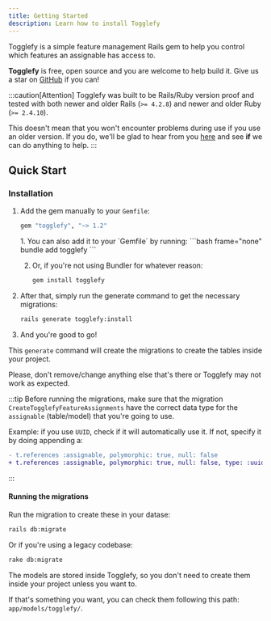 ```yaml
---
title: Getting Started
description: Learn how to install Togglefy
---
```



Togglefy is a simple feature management Rails gem to help you control which features an assignable has access to.

**Togglefy** is free, open source and you are welcome to help build it. Give us a star on [GitHub](https://github.com/azeveco/Togglefy) if you can!

:::caution[Attention]
Togglefy was built to be Rails/Ruby version proof and tested with both newer and older Rails (`>= 4.2.8`) and newer and older Ruby (`>= 2.4.10`).

This doesn't mean that you won't encounter problems during use if you use an older version. If you do, we'll be glad to hear from you [here](https://github.com/azeveco/Togglefy/issues) and see **if** we can do anything to help.
:::

## Quick Start

### Installation

<Steps>

1. Add the gem manually to your `Gemfile`:

    ```ruby
    gem "togglefy", "~> 1.2"
    ```

    <Steps>
    1. You can also add it to your `Gemfile` by running:
        ```bash frame="none"
        bundle add togglefy
        ```

    2. Or, if you're not using Bundler for whatever reason:
        ```bash frame="none"
        gem install togglefy
        ```
    </Steps>

2. After that, simply run the generate command to get the necessary migrations:

    ```bash frame="none"
    rails generate togglefy:install
    ```

3. And you're good to go!

</Steps>

This `generate` command will create the migrations to create the tables inside your project.

Please, don't remove/change anything else that's there or Togglefy may not work as expected.

:::tip
Before running the migrations, make sure that the migration `CreateTogglefyFeatureAssignments` have the correct data type for the `assignable` (table/model) that you're going to use.

Example: if you use `UUID`, check if it will automatically use it. If not, specify it by doing appending a:
```diff lang="ruby"
- t.references :assignable, polymorphic: true, null: false
+ t.references :assignable, polymorphic: true, null: false, type: :uuid
```
:::

#### Running the migrations

Run the migration to create these in your datase:
```bash frame="none"
rails db:migrate
```
Or if you're using a legacy codebase:
```bash frame="none"
rake db:migrate
```

The models are stored inside Togglefy, so you don't need to create them inside your project unless you want to.

If that's something you want, you can check them following this path: `app/models/togglefy/`.
